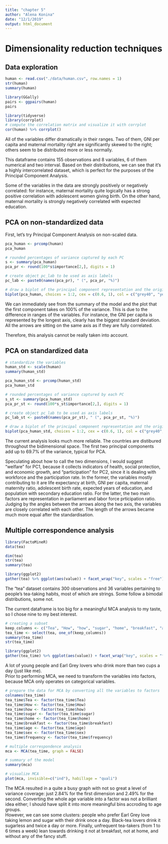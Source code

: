 ```yaml
---
title: "chapter 5"
author: "Alena Konina"
date: "12/1/2019"
output: html_document
---
```


# Dimensionality reduction techniques {.tabset}

## Data exploration

```r
human <- read.csv("./data/human.csv", row.names = 1)
str(human)
summary(human)

library(GGally)
pairs <- ggpairs(human)
pairs

library(tidyverse)
library(corrplot)
# compute the correlation matrix and visualize it with corrplot
cor(human) %>% corrplot()
```
  
All of the variables differ dramatically in their ranges. Two of them, GNI per capita and maternal mortality right are significantly skewed to the right; others seem to be distributed more or less normally.  

This dataframe contains 155 observations and 8 variables, 6 of them numerical and two interval. Based on their distributions, we can see that it's a highly intercorrelated dataset, which is perfect for the purposes of the Principal Component Analysis.  

Some of the variables in the data are strongly positively or negatively correlated: for instance, maternal mortality quite logically has a strong positive correlation with adolescent women giving birth. On the other hand, maternal mortality is strongly negatively correlated with expected education.  

## PCA on non-standardized data

First, let's try Principal Component Analysis on non-scaled data.

```r
pca_human <- prcomp(human)
pca_human

# rounded percentages of variance captured by each PC
s <- summary(pca_human)
pca_pr <- round(100*s$importance[2,], digits = 1)

# create object pc_lab to be used as axis labels
pc_lab <- paste0(names(pca_pr), " (", pca_pr, "%)")

# draw a biplot of the principal component representation and the original variables
biplot(pca_human, choices = 1:2, cex = c(0.6, 1), col = c("grey40", "yellow"), xlab = pc_lab[1], ylab = pc_lab[2], main = (title = "PCA_non-scaled"))
```
  
We can immediately see from the summary of the model and the plot that the first component takes on 100% of the variance. This is due to the difference in ranges of the variables. For instance, the GNI per capita is represented by the longest axis, clearly has the biggest standard deviation. All the arrows are sitting on the same axis as if they are fully correlated.  

Therefore, this analysis cannot be really taken into account.

## PCA on standardized data

```r
# standardize the variables
human_std <- scale(human)
summary(human_std)

pca_human_std <- prcomp(human_std)
pca_human_std

# rounded percentages of variance captured by each PC
s_st <- summary(pca_human_std)
pca_pr_st <- round(100*s_st$importance[2,], digits = 1)

# create object pc_lab to be used as axis labels
pc_lab_st <- paste0(names(pca_pr_st), " (", pca_pr_st, "%)")

# draw a biplot of the principal component representation and the original variables
biplot(pca_human_std, choices = 1:2, cex = c(0.6, 1), col = c("grey40", "green"), xlab = pc_lab_st[1], ylab = pc_lab_st[2], main = (title = "PCA_scaled"))
```

The current analysis looks much more reliable. The countries are distibured throughout the bidimensional space. The first two principal components add up to 69.7% of the variance, typical for PCA.  

Speculating about how to call the two dimensions, I would suggest "welfare" for PC1, because it collects indicators of health, social protection, and economic growth, and "participation" for PC2, since it is dealing with workforce and the participation rate. In the former, the variables mostly contributing to it are life expectancy at birth, GNI per capita, maternal maternity ratio, adolescent birth rate, expected years of education, and population with secondary education ratio. For the latter, the two main factors are representation in parliament and labor force prticipation ratio. Judging by the angles between the arrows along the two axis, the variables are closely correlated with each other. The length of the arrows became much more equal after the standardisation.  

## Multiple correspondence analysis 

```r
library(FactoMineR)
data(tea)

dim(tea)
str(tea)
summary(tea)

library(ggplot2)
gather(tea) %>% ggplot(aes(value)) + facet_wrap("key", scales = "free") + geom_bar() + theme(axis.text.x = element_text(angle = 45, hjust = 1, size = 8))
```

The "tea" dataset contains 300 observations and 36 variables pertaining to people's tea-taking habits, most of which are strings. Some follow a bimodal distributions, some not.  

The current dataframe is too big for a meaningful MCA analysis to my taste, so I chose nine to my best interest.

```r
# creating a subset
keep_columns <- c("Tea", "How", "how", "sugar", "home", "breakfast", "age", "sex", "frequency")
tea_time <- select(tea, one_of(keep_columns))
summary(tea_time)
str(tea_time)

library(ggplot2)
gather(tea_time) %>% ggplot(aes(value)) + facet_wrap("key", scales = "free") + geom_bar() + theme(axis.text.x = element_text(angle = 45, hjust = 1, size = 8))
```
  
A lot of young people and Earl Grey lovers who drink more than two cups a day (just like me).  
Prior to performing MCA, we need to transform the variables into factors, because MCA only operates on categorical variables.  

```r
# prepare the data for MCA by converting all the variables to factors
colnames(tea_time)
tea_time$Tea <- factor(tea_time$Tea)
tea_time$How <- factor(tea_time$How)
tea_time$how <- factor(tea_time$how)
tea_time$sugar <- factor(tea_time$sugar)
tea_time$home <- factor(tea_time$home)
tea_time$breakfast <- factor(tea_time$breakfast)
tea_time$age <- factor(tea_time$age)
tea_time$sex <- factor(tea_time$sex)
tea_time$frequency <- factor(tea_time$frequency)

# multiple correspondence analysis
mca <- MCA(tea_time, graph = FALSE)

# summary of the model
summary(mca)

# visualize MCA
plot(mca, invisible=c("ind"), habillage = "quali")
```

The MCA resulted in a quite a busy graph with not so great a level of variance coverage: just 2.84% for the first dimension and 2.49% for the second. Converting the whole age variable into a factor was not a brilliant idea either; I should have split it into more meaningful bins accroding to age groups.  
However, we can see some clusters: people who prefer Earl Grey love taking lemon and sugar with their drink once a day. Black-tea lovers drink it sugarless and twice a day or more. Finally, unfrequent tea-takers (from 1 to 6 times a week) lean towards drinking it not at breakfast, not at home, and without any of the fancy stuff.
